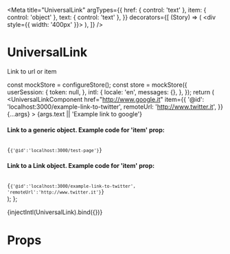 
<Meta
  title="UniversalLink"
  argTypes={{
    href: { control: 'text' },
    item: { control: 'object' },
    text: { control: 'text' },
  }}
  decorators={[
    (Story) => (
      <div style={{ width: '400px' }}>
        <Story />
      </div>
    ),
  ]}
/>

# UniversalLink

Link to url or item

  const mockStore = configureStore();
  const store = mockStore({
    userSession: {
      token: null,
    },
    intl: {
      locale: 'en',
      messages: {},
    },
  });
  return (
    <Provider store={store}>
      <UniversalLinkComponent
        href="http://www.google.it"
        item={{
          '@id': 'localhost:3000/example-link-to-twitter',
          remoteUrl: 'http://www.twitter.it',
        }}
        {...args}
      >
        {args.text || 'Example link to google'}
      </UniversalLinkComponent>
      <h4>Link to a generic object. Example code for 'item' prop:</h4>
      <code> {`{'@id':'localhost:3000/test-page'}`}</code>
      <h4>Link to a Link object. Example code for 'item' prop:</h4>
      <code>
        {`{'@id':'localhost:3000/example-link-to-twitter', 'remoteUrl':'http://www.twitter.it'}`}
      </code>
    </Provider>
  );
};

<Story name="UniversalLink">{injectIntl(UniversalLink).bind({})}</Story>

# Props

<ArgsTable of={UniversalLinkComponent} />

